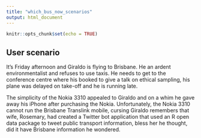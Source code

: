 ```yaml
---
title: "which_bus_now_scenarios"
output: html_document
---
```


```r
knitr::opts_chunk$set(echo = TRUE)
```

## User scenario
It’s Friday afternoon and Giraldo is flying to Brisbane. He an ardent environmentalist and refuses to use taxis. 
He needs to get to the conference centre where his booked to give a talk on ethical sampling, his plane was delayed 
on take-off and he is running late.

The simplicity of the Nokia 3310 appealed to Giraldo and on a whim he gave away his iPhone after purchasing the Nokia. 
Unfortunately, the Nokia 3310 cannot run the Brisbane Translink mobile, cursing Giraldo remembers that wife, Rosemary, 
had created a Twitter bot application that used an R open data package to tweet public transport information, 
bless her he thought, did it have Brisbane information he wondered.
